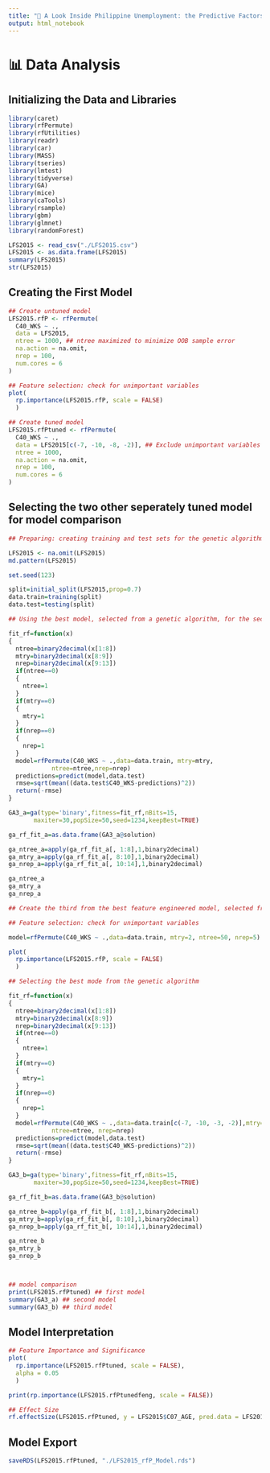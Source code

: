---
title: "📄 A Look Inside Philippine Unemployment: the Predictive Factors of the Number of Weeks Looking for Work"
output: html_notebook
---

# 📊 Data Analysis

## Initializing the Data and Libraries
```{r}
library(caret)
library(rfPermute)
library(rfUtilities)
library(readr)
library(car)
library(MASS)
library(tseries)
library(lmtest)
library(tidyverse)
library(GA)
library(mice)
library(caTools)
library(rsample)
library(gbm)
library(glmnet)
library(randomForest)

LFS2015 <- read_csv("./LFS2015.csv")
LFS2015 <- as.data.frame(LFS2015)
summary(LFS2015)
str(LFS2015)
```

## Creating the First Model

```{r}
## Create untuned model
LFS2015.rfP <- rfPermute(
  C40_WKS ~ ., 
  data = LFS2015,
  ntree = 1000, ## ntree maximized to minimize OOB sample error
  na.action = na.omit,
  nrep = 100,
  num.cores = 6
)

## Feature selection: check for unimportant variables
plot(
  rp.importance(LFS2015.rfP, scale = FALSE)
  )

## Create tuned model
LFS2015.rfPtuned <- rfPermute(
  C40_WKS ~ ., 
  data = LFS2015[c(-7, -10, -8, -2)], ## Exclude unimportant variables
  ntree = 1000,
  na.action = na.omit,
  nrep = 100, 
  num.cores = 6
)

```

## Selecting the two other seperately tuned model for model comparison
```{r}
## Preparing: creating training and test sets for the genetic algorithm's objective function

LFS2015 <- na.omit(LFS2015)
md.pattern(LFS2015)

set.seed(123)

split=initial_split(LFS2015,prop=0.7)
data.train=training(split)
data.test=testing(split)

## Using the best model, selected from a genetic algorithm, for the second

fit_rf=function(x)
{
  ntree=binary2decimal(x[1:8])
  mtry=binary2decimal(x[8:9])
  nrep=binary2decimal(x[9:13])
  if(ntree==0)
  {
    ntree=1
  }
  if(mtry==0)
  {
    mtry=1
  }
  if(nrep==0)
  {
    nrep=1
  }
  model=rfPermute(C40_WKS ~ .,data=data.train, mtry=mtry,
            ntree=ntree,nrep=nrep)
  predictions=predict(model,data.test)
  rmse=sqrt(mean((data.test$C40_WKS-predictions)^2))
  return(-rmse) 
}

GA3_a=ga(type='binary',fitness=fit_rf,nBits=15,
       maxiter=30,popSize=50,seed=1234,keepBest=TRUE)

ga_rf_fit_a=as.data.frame(GA3_a@solution)

ga_ntree_a=apply(ga_rf_fit_a[, 1:8],1,binary2decimal)
ga_mtry_a=apply(ga_rf_fit_a[, 8:10],1,binary2decimal)
ga_nrep_a=apply(ga_rf_fit_a[, 10:14],1,binary2decimal)

ga_ntree_a
ga_mtry_a
ga_nrep_a

## Create the third from the best feature engineered model, selected from a genetic algorithm, for the third

## Feature selection: check for unimportant variables

model=rfPermute(C40_WKS ~ .,data=data.train, mtry=2, ntree=50, nrep=5)

plot(
  rp.importance(LFS2015.rfP, scale = FALSE)
  )

## Selecting the best mode from the genetic algorithm

fit_rf=function(x)
{
  ntree=binary2decimal(x[1:8])
  mtry=binary2decimal(x[8:9])
  nrep=binary2decimal(x[9:13])
  if(ntree==0)
  {
    ntree=1
  }
  if(mtry==0)
  {
    mtry=1
  }
  if(nrep==0)
  {
    nrep=1
  }
  model=rfPermute(C40_WKS ~ .,data=data.train[c(-7, -10, -3, -2)],mtry=mtry,
            ntree=ntree, nrep=nrep)
  predictions=predict(model,data.test)
  rmse=sqrt(mean((data.test$C40_WKS-predictions)^2))
  return(-rmse) 
}

GA3_b=ga(type='binary',fitness=fit_rf,nBits=15,
       maxiter=30,popSize=50,seed=1234,keepBest=TRUE)

ga_rf_fit_b=as.data.frame(GA3_b@solution)

ga_ntree_b=apply(ga_rf_fit_b[, 1:8],1,binary2decimal)
ga_mtry_b=apply(ga_rf_fit_b[, 8:10],1,binary2decimal)
ga_nrep_b=apply(ga_rf_fit_b[, 10:14],1,binary2decimal)

ga_ntree_b
ga_mtry_b
ga_nrep_b



## model comparison
print(LFS2015.rfPtuned) ## first model
summary(GA3_a) ## second model
summary(GA3_b) ## third model

```

## Model Interpretation
```{r}
## Feature Importance and Significance
plot(
  rp.importance(LFS2015.rfPtuned, scale = FALSE),
  alpha = 0.05
  )

print(rp.importance(LFS2015.rfPtunedfeng, scale = FALSE))

## Effect Size
rf.effectSize(LFS2015.rfPtuned, y = LFS2015$C07_AGE, pred.data = LFS2015, x.var = C07_AGE)

```

## Model Export
```{r}
saveRDS(LFS2015.rfPtuned, "./LFS2015_rfP_Model.rds")

```



